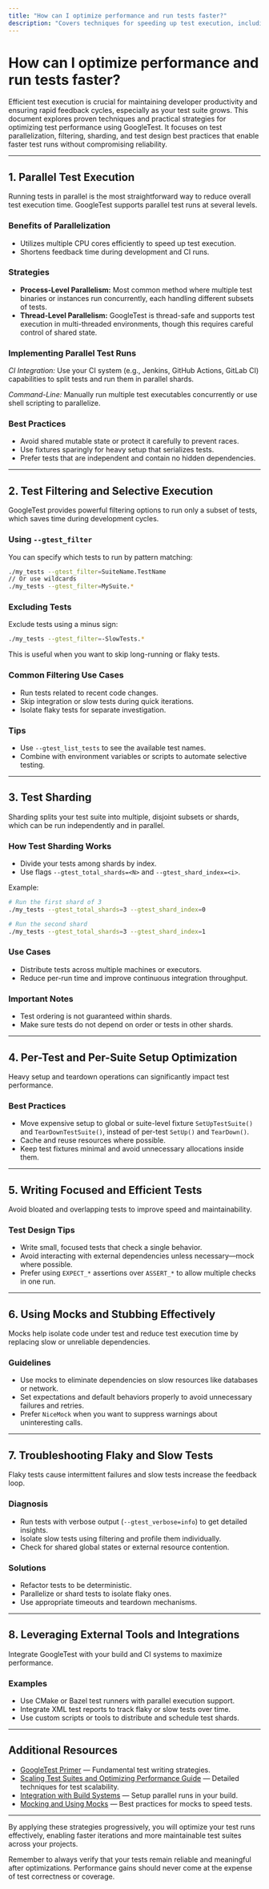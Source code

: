 ```yaml
---
title: "How can I optimize performance and run tests faster?"
description: "Covers techniques for speeding up test execution, including parallelization, filtering test runs, and leveraging external tools. Explains when and how to use advanced test runners and suites."
---
```


# How can I optimize performance and run tests faster?

Efficient test execution is crucial for maintaining developer productivity and ensuring rapid feedback cycles, especially as your test suite grows. This document explores proven techniques and practical strategies for optimizing test performance using GoogleTest. It focuses on test parallelization, filtering, sharding, and test design best practices that enable faster test runs without compromising reliability.

---

## 1. Parallel Test Execution

Running tests in parallel is the most straightforward way to reduce overall test execution time. GoogleTest supports parallel test runs at several levels.

### Benefits of Parallelization
- Utilizes multiple CPU cores efficiently to speed up test execution.
- Shortens feedback time during development and CI runs.

### Strategies

- **Process-Level Parallelism:** Most common method where multiple test binaries or instances run concurrently, each handling different subsets of tests.
- **Thread-Level Parallelism:** GoogleTest is thread-safe and supports test execution in multi-threaded environments, though this requires careful control of shared state.

### Implementing Parallel Test Runs

*CI Integration:* Use your CI system (e.g., Jenkins, GitHub Actions, GitLab CI) capabilities to split tests and run them in parallel shards.

*Command-Line:* Manually run multiple test executables concurrently or use shell scripting to parallelize.

### Best Practices
- Avoid shared mutable state or protect it carefully to prevent races.
- Use fixtures sparingly for heavy setup that serializes tests.
- Prefer tests that are independent and contain no hidden dependencies.

---

## 2. Test Filtering and Selective Execution

GoogleTest provides powerful filtering options to run only a subset of tests, which saves time during development cycles.

### Using `--gtest_filter`

You can specify which tests to run by pattern matching:

```bash
./my_tests --gtest_filter=SuiteName.TestName
// Or use wildcards
./my_tests --gtest_filter=MySuite.*
```

### Excluding Tests

Exclude tests using a minus sign:

```bash
./my_tests --gtest_filter=-SlowTests.*
```

This is useful when you want to skip long-running or flaky tests.

### Common Filtering Use Cases

- Run tests related to recent code changes.
- Skip integration or slow tests during quick iterations.
- Isolate flaky tests for separate investigation.

### Tips
- Use `--gtest_list_tests` to see the available test names.
- Combine with environment variables or scripts to automate selective testing.

---

## 3. Test Sharding

Sharding splits your test suite into multiple, disjoint subsets or shards, which can be run independently and in parallel.

### How Test Sharding Works

- Divide your tests among shards by index.
- Use flags `--gtest_total_shards=<N>` and `--gtest_shard_index=<i>`.

Example:

```bash
# Run the first shard of 3
./my_tests --gtest_total_shards=3 --gtest_shard_index=0

# Run the second shard
./my_tests --gtest_total_shards=3 --gtest_shard_index=1
```

### Use Cases
- Distribute tests across multiple machines or executors.
- Reduce per-run time and improve continuous integration throughput.

### Important Notes
- Test ordering is not guaranteed within shards.
- Make sure tests do not depend on order or tests in other shards.

---

## 4. Per-Test and Per-Suite Setup Optimization

Heavy setup and teardown operations can significantly impact test performance.

### Best Practices

- Move expensive setup to global or suite-level fixture `SetUpTestSuite()` and `TearDownTestSuite()`, instead of per-test `SetUp()` and `TearDown()`.
- Cache and reuse resources where possible.
- Keep test fixtures minimal and avoid unnecessary allocations inside them.

---

## 5. Writing Focused and Efficient Tests

Avoid bloated and overlapping tests to improve speed and maintainability.

### Test Design Tips

- Write small, focused tests that check a single behavior.
- Avoid interacting with external dependencies unless necessary—mock where possible.
- Prefer using `EXPECT_*` assertions over `ASSERT_*` to allow multiple checks in one run.

---

## 6. Using Mocks and Stubbing Effectively

Mocks help isolate code under test and reduce test execution time by replacing slow or unreliable dependencies.

### Guidelines

- Use mocks to eliminate dependencies on slow resources like databases or network.
- Set expectations and default behaviors properly to avoid unnecessary failures and retries.
- Prefer `NiceMock` when you want to suppress warnings about uninteresting calls.

---

## 7. Troubleshooting Flaky and Slow Tests

Flaky tests cause intermittent failures and slow tests increase the feedback loop.

### Diagnosis

- Run tests with verbose output (`--gtest_verbose=info`) to get detailed insights.
- Isolate slow tests using filtering and profile them individually.
- Check for shared global states or external resource contention.

### Solutions

- Refactor tests to be deterministic.
- Parallelize or shard tests to isolate flaky ones.
- Use appropriate timeouts and teardown mechanisms.

---

## 8. Leveraging External Tools and Integrations

Integrate GoogleTest with your build and CI systems to maximize performance.

### Examples

- Use CMake or Bazel test runners with parallel execution support.
- Integrate XML test reports to track flaky or slow tests over time.
- Use custom scripts or tools to distribute and schedule test shards.

---

## Additional Resources

- [GoogleTest Primer](primer.md) — Fundamental test writing strategies.
- [Scaling Test Suites and Optimizing Performance Guide](guides/advanced-and-best-practices/scaling-and-performance.md) — Detailed techniques for test scalability.
- [Integration with Build Systems](overview/integrations/integration-with-build-systems.md) — Setup parallel runs in your build.
- [Mocking and Using Mocks](guides/core-testing-workflows/using-mocks.md) — Best practices for mocks to speed tests.

---

By applying these strategies progressively, you will optimize your test runs effectively, enabling faster iterations and more maintainable test suites across your projects.

<Check>
Remember to always verify that your tests remain reliable and meaningful after optimizations. Performance gains should never come at the expense of test correctness or coverage.
</Check>
